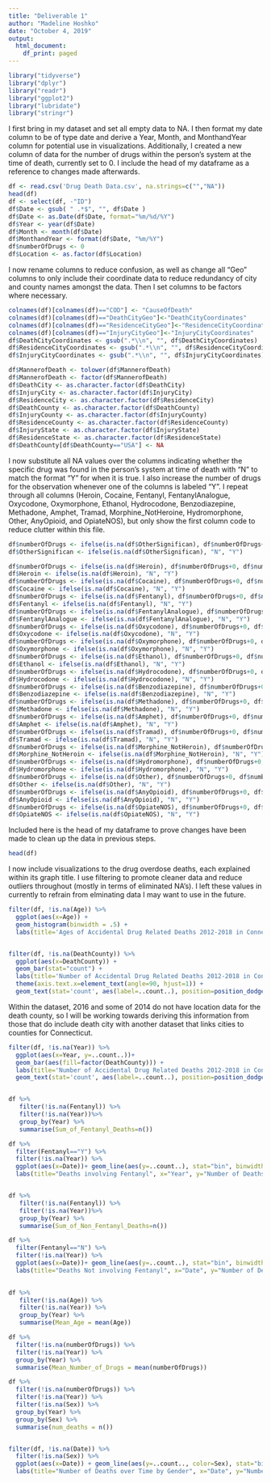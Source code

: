 ```yaml
---
title: "Deliverable 1"
author: "Madeline Hoshko"
date: "October 4, 2019"
output:
  html_document:
    df_print: paged
---
```



```r
library("tidyverse")
library("dplyr")
library("readr")
library("ggplot2")
library("lubridate")
library("stringr")
```

I first bring in my dataset and set all empty data to NA. I then format my date column to be of type date and derive a Year, Month, and MonthandYear column for potential use in visualizations. Additionally, I created a new column of data for the number of drugs within the person's system at the time of death, currently set to 0. I include the head of my dataframe as a reference to changes made afterwards.
```r
df <- read.csv('Drug Death Data.csv', na.strings=c("","NA"))
head(df)
df <- select(df, -"ID")
df$Date <- gsub( " .*$", "", df$Date )
df$Date <- as.Date(df$Date, format="%m/%d/%Y")
df$Year <- year(df$Date)
df$Month <- month(df$Date)
df$MonthandYear <- format(df$Date, "%m/%Y")
df$numberOfDrugs <- 0
df$Location <- as.factor(df$Location)
```


I now rename columns to reduce confusion, as well as change all "Geo" columns to only include their coordinate data to reduce redundancy of city and county names amongst the data. Then I set columns to be factors where necessary.
```r
colnames(df)[colnames(df)=="COD"] <- "CauseOfDeath"
colnames(df)[colnames(df)=="DeathCityGeo"]<-"DeathCityCoordinates"
colnames(df)[colnames(df)=="ResidenceCityGeo"]<-"ResidenceCityCoordinates"
colnames(df)[colnames(df)=="InjuryCityGeo"]<-"InjuryCityCoordinates"
df$DeathCityCoordinates <- gsub(".*\\n", "", df$DeathCityCoordinates)
df$ResidenceCityCoordinates <- gsub(".*\\n", "", df$ResidenceCityCoordinates)
df$InjuryCityCoordinates <- gsub(".*\\n", "", df$InjuryCityCoordinates)

df$MannerofDeath <- tolower(df$MannerofDeath)
df$MannerofDeath <- factor(df$MannerofDeath)
df$DeathCity <- as.character.factor(df$DeathCity)
df$InjuryCity <- as.character.factor(df$InjuryCity)
df$ResidenceCity <- as.character.factor(df$ResidenceCity)
df$DeathCounty <- as.character.factor(df$DeathCounty)
df$InjuryCounty <- as.character.factor(df$InjuryCounty)
df$ResidenceCounty <- as.character.factor(df$ResidenceCounty)
df$InjuryState <- as.character.factor(df$InjuryState)
df$ResidenceState <- as.character.factor(df$ResidenceState)
df$DeathCounty[df$DeathCounty=="USA"] <- NA
```

I now substitute all NA values over the columns indicating whether the specific drug was found in the person's system at time of death with "N" to match the format "Y" for when it is true. I also increase the number of drugs for the observation whenever one of the columns is labeled "Y". I repeat through all columns (Heroin, Cocaine, Fentanyl, FentanylAnalogue, Oxycodone, Oxymorphone, Ethanol, Hydrocodone, Benzodiazepine, Methadone, Amphet, Tramad, Morphine_NotHeroine, Hydromorphone, Other, AnyOpioid, and OpiateNOS), but only show the first column code to reduce clutter within this file. 
```r
df$numberOfDrugs <- ifelse(is.na(df$OtherSignifican), df$numberOfDrugs+0, df$numberOfDrugs+1)
df$OtherSignifican <- ifelse(is.na(df$OtherSignifican), "N", "Y")
```


```r
df$numberOfDrugs <- ifelse(is.na(df$Heroin), df$numberOfDrugs+0, df$numberOfDrugs+1)
df$Heroin <- ifelse(is.na(df$Heroin), "N", "Y")
df$numberOfDrugs <- ifelse(is.na(df$Cocaine), df$numberOfDrugs+0, df$numberOfDrugs+1)
df$Cocaine <- ifelse(is.na(df$Cocaine), "N", "Y")
df$numberOfDrugs <- ifelse(is.na(df$Fentanyl), df$numberOfDrugs+0, df$numberOfDrugs+1)
df$Fentanyl <- ifelse(is.na(df$Fentanyl), "N", "Y")
df$numberOfDrugs <- ifelse(is.na(df$FentanylAnalogue), df$numberOfDrugs+0, df$numberOfDrugs+1)
df$FentanylAnalogue <- ifelse(is.na(df$FentanylAnalogue), "N", "Y")
df$numberOfDrugs <- ifelse(is.na(df$Oxycodone), df$numberOfDrugs+0, df$numberOfDrugs+1)
df$Oxycodone <- ifelse(is.na(df$Oxycodone), "N", "Y")
df$numberOfDrugs <- ifelse(is.na(df$Oxymorphone), df$numberOfDrugs+0, df$numberOfDrugs+1)
df$Oxymorphone <- ifelse(is.na(df$Oxymorphone), "N", "Y")
df$numberOfDrugs <- ifelse(is.na(df$Ethanol), df$numberOfDrugs+0, df$numberOfDrugs+1)
df$Ethanol <- ifelse(is.na(df$Ethanol), "N", "Y")
df$numberOfDrugs <- ifelse(is.na(df$Hydrocodone), df$numberOfDrugs+0, df$numberOfDrugs+1)
df$Hydrocodone <- ifelse(is.na(df$Hydrocodone), "N", "Y")
df$numberOfDrugs <- ifelse(is.na(df$Benzodiazepine), df$numberOfDrugs+0, df$numberOfDrugs+1)
df$Benzodiazepine <- ifelse(is.na(df$Benzodiazepine), "N", "Y")
df$numberOfDrugs <- ifelse(is.na(df$Methadone), df$numberOfDrugs+0, df$numberOfDrugs+1)
df$Methadone <- ifelse(is.na(df$Methadone), "N", "Y")
df$numberOfDrugs <- ifelse(is.na(df$Amphet), df$numberOfDrugs+0, df$numberOfDrugs+1)
df$Amphet <- ifelse(is.na(df$Amphet), "N", "Y")
df$numberOfDrugs <- ifelse(is.na(df$Tramad), df$numberOfDrugs+0, df$numberOfDrugs+1)
df$Tramad <- ifelse(is.na(df$Tramad), "N", "Y")
df$numberOfDrugs <- ifelse(is.na(df$Morphine_NotHeroin), df$numberOfDrugs+0, df$numberOfDrugs+1)
df$Morphine_NotHeroin <- ifelse(is.na(df$Morphine_NotHeroin), "N", "Y")
df$numberOfDrugs <- ifelse(is.na(df$Hydromorphone), df$numberOfDrugs+0, df$numberOfDrugs+1)
df$Hydromorphone <- ifelse(is.na(df$Hydromorphone), "N", "Y")
df$numberOfDrugs <- ifelse(is.na(df$Other), df$numberOfDrugs+0, df$numberOfDrugs+1)
df$Other <- ifelse(is.na(df$Other), "N", "Y")
df$numberOfDrugs <- ifelse(is.na(df$AnyOpioid), df$numberOfDrugs+0, df$numberOfDrugs+1)
df$AnyOpioid <- ifelse(is.na(df$AnyOpioid), "N", "Y")
df$numberOfDrugs <- ifelse(is.na(df$OpiateNOS), df$numberOfDrugs+0, df$numberOfDrugs+1)
df$OpiateNOS <- ifelse(is.na(df$OpiateNOS), "N", "Y")

```

Included here is the head of my dataframe to prove changes have been made to clean up the data in previous steps.
```r
head(df)
```

I now include visualizations to the drug overdose deaths, each explained within its graph title. I use filtering to promote cleaner data and reduce outliers throughout (mostly in terms of eliminated NA's). I left these values in currently to refrain from elminating data I may want to use in the future.
```r
filter(df, !is.na(Age)) %>%
  ggplot(aes(x=Age)) + 
  geom_histogram(binwidth = .5) + 
  labs(title='Ages of Accidental Drug Related Deaths 2012-2018 in Connecticut', x='Age', y='Number of Deaths')


filter(df, !is.na(DeathCounty)) %>% 
  ggplot(aes(x=DeathCounty)) +
  geom_bar(stat="count") + 
  labs(title='Number of Accidental Drug Related Deaths 2012-2018 in Connecticut by County', x='County', y='Number of Deaths') + 
  theme(axis.text.x=element_text(angle=90, hjust=1)) +
  geom_text(stat='count', aes(label=..count..), position=position_dodge(width=0.9), vjust=-0.25)
```


Within the dataset, 2016 and some of 2014 do not have location data for the death county, so I will be working towards deriving this information from those that do include death city with another dataset that links cities to counties for Connecticut.
```r
filter(df, !is.na(Year)) %>%
  ggplot(aes(x=Year, y=..count..))+
  geom_bar(aes(fill=factor(DeathCounty))) + 
  labs(title='Number of Accidental Drug Related Deaths 2012-2018 in Connecticut by Year', x='Year', y='Number of Deaths') +
  geom_text(stat='count', aes(label=..count..), position=position_dodge(width=0.9), vjust=-0.25)


df %>%
   filter(!is.na(Fentanyl)) %>%
   filter(!is.na(Year))%>%
   group_by(Year) %>%
   summarise(Sum_of_Fentanyl_Deaths=n())

df %>%
  filter(Fentanyl=="Y") %>%
  filter(!is.na(Year)) %>%
  ggplot(aes(x=Date))+ geom_line(aes(y=..count..), stat="bin", binwidth=35)+
  labs(title="Deaths involving Fentanyl", x="Year", y="Number of Deaths") 


df %>%
   filter(!is.na(Fentanyl)) %>%
   filter(!is.na(Year))%>%
   group_by(Year) %>%
   summarise(Sum_of_Non_Fentanyl_Deaths=n())

df %>%
  filter(Fentanyl=="N") %>%
  filter(!is.na(Year)) %>%  
  ggplot(aes(x=Date))+ geom_line(aes(y=..count..), stat="bin", binwidth=25) +
  labs(title="Deaths Not involving Fentanyl", x="Date", y="Number of Deaths")
  

df %>%
   filter(!is.na(Age)) %>%
   filter(!is.na(Year)) %>%
   group_by(Year) %>%
   summarise(Mean_Age = mean(Age))

df %>%
  filter(!is.na(numberOfDrugs)) %>%
  filter(!is.na(Year)) %>%
  group_by(Year) %>%
  summarise(Mean_Number_of_Drugs = mean(numberOfDrugs))

df %>%
  filter(!is.na(numberOfDrugs)) %>%
  filter(!is.na(Year)) %>%
  filter(!is.na(Sex)) %>%
  group_by(Year) %>%
  group_by(Sex) %>%
  summarise(num_deaths = n())


filter(df, !is.na(Date)) %>%
  filter(!is.na(Sex)) %>%
  ggplot(aes(x=Date)) + geom_line(aes(y=..count.., color=Sex), stat="bin", binwidth=50) +
  labs(title="Number of Deaths over Time by Gender", x="Date", y="Number of Deaths")

```

